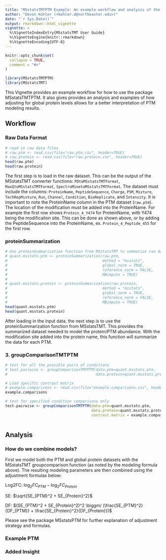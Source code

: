 ---
title: "MSstatsTMTPTM Example: An example workflow and analysis of the MSstatsTMTPTM package"
author: "Devon Kohler (<kohler.d@northeaster.edu>)"
date: "`r Sys.Date()`"
output: rmarkdown::html_vignette
vignette: >
  %\VignetteIndexEntry{MSstatsTMT User Guide}
  %\VignetteEngine{knitr::rmarkdown}
  %\VignetteEncoding{UTF-8}
---

```{r setup, include=FALSE}
knitr::opts_chunk$set(
  collapse = TRUE,
  comment = "#>"
)
```

```{r}
library(MSstatsTMTPTM)
library(MSstatsTMT)
```

This Vignette provides an example workflow for how to use the package MSstatsTMTPTM. It also gives provides an analysis and examples of how adjusting for global protein levels allows for a better interpretation of PTM modeling results.

## Workflow

### Raw Data Format

```{r}
# read in raw data files
# raw.ptm <- read.csv(file="raw.ptm.csv", header=TRUE)
# raw.protein <- read.csv(file="raw.protein.csv", header=TRUE)
head(raw.ptm)
head(raw.protein)
```

The first step is to load in the raw dataset. This can be the output of the MSstatsTMT converter functions: `PDtoMSstatsTMTFormat`, `MaxQtoMSstatsTMTFormat`, `SpectroMinetoMSstatsTMTFormat`. The dataset must include the columns: `ProteinName`, `PeptideSequence`, `Charge`, `PSM`, `Mixture`, `TechRepMixture`, `Run`, `Channel`, `Condition`, `BioReplicate`, and `Intensity`. It is important to note the ProteinName column in the PTM dataset (`raw.ptm`). The location of the modification must be added into the ProteinName. For example the first row shows `Protein_4_Y474` for ProteinName, with Y474 being the modificaiton site. This can be done as shown above, or by adding the PeptideSequence into the ProteinName, ex. `Protein_4_Peptide_455` for the first row.


### proteinSummarization

``` {r}

# Use proteinSummarization function from MSstatsTMT to summarize raw data
# quant.msstats.ptm <- proteinSummarization(raw.ptm,
#                                           method = "msstats",
#                                           global_norm = TRUE,
#                                           reference_norm = FALSE,
#                                           MBimpute = TRUE)
# 
# quant.msstats.protein <- proteinSummarization(raw.protein,
#                                           method = "msstats",
#                                           global_norm = TRUE,
#                                           reference_norm = FALSE,
#                                           MBimpute = TRUE)
head(quant.msstats.ptm)
head(quant.msstats.protein)

```

After loading in the input data, the next step is to use the proteinSummarization function from MSstatsTMT. This provides the summarized dataset needed to model the protein/PTM abundance. With the modification site added into the protein name, this function will summarize the data for each PTM.


### 3. groupComparisonTMTPTM

``` {r}

# test for all the possible pairs of conditions
# test.pairwise <- groupComparisonTMTPTM(data.ptm=quant.msstats.ptm,
#                                        data.protein=quant.msstats.protein)

# Load specific contrast matrix
# example.comparisons <- read.csv(file="example.comparisons.csv", header=TRUE)
example.comparisons

# test for specified condition comparisons only
test.pairwise <- groupComparisonTMTPTM(data.ptm=quant.msstats.ptm,
                                       data.protein=quant.msstats.protein,
                                       contrast.matrix = example.comparisons)



```


## Analysis

### How do we combine models?

First we model both the PTM and global protein datasets with the MSstatsTMT groupcomparison function (as noted by the modeling formula above). The resulting modeling parameters are then combined using the adjustment formulas below:

Log2FC: $\log_2FC_{PTM} - \log_2FC_{Protein}$

SE: $\sqrt{SE_{PTM}^2 + SE_{Protein}^2}$

DF: $(SE_{PTM}^2 + SE_{Protein}^2)^2 \biggm/ (\frac{SE_{PTM}^2}{DF_{PTM}} + \frac{SE_{Protein}^2}{DF_{Protein}})$

Please see the package MSstatsPTM for further explanation of adjustment strategy and formulas.

### Example PTM

### Added Insight






